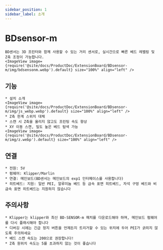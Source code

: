 ```yaml
---
sidebar_position: 1
sidebar_label: 소개
---
```




# BDsensor-m

    BD센서는 3D 프린터와 함께 사용할 수 있는 거리 센서로, 실시간으로 빠른 베드 레벨링 및 Z축 조정이 가능합니다.
    <ImageView image={require('@site/docs/ProductDoc/ExtensionBoard/BDsensor-m/img/bdsensonm.webp').default} size="100%" align="left" />

## 기능
    * 설치 소개
    <ImageView image={require('@site/docs/ProductDoc/ExtensionBoard/BDsensor-m/img/js_webp.webp').default} size="100%" align="left" />
    * Z축 한계 스위치 대체
    * 스캔 시 Z축을 올리지 않고도 프린팅 속도 향상
    * XY 이동 스캔, 밀도 높은 베드 탐색 가능
    <ImageView image={require('@site/docs/ProductDoc/ExtensionBoard/BDsensor-m/img/z.webp').default} size="100%" align="left" />

## 연결

    * 전원: 5V
    * 펌웨어: Klipper/Marlin
    * 연결: 메인보드(BD센서는 메인보드의 exp1 인터페이스를 사용합니다)
    * 히트베드: 지원: 일반 PEI, 알루미늄 베드 등 금속 표면 히트베드, 자석 구멍 베드와 비금속 표면 히트베드는 지원하지 않습니다


## 주의사항

    * Klipper는 klipper와 최신 BD-SENSOR-m 패치를 다운로드해야 하며, 메인보드 펌웨어를 다시 플래시해야 합니다
    * 디버깅 시에는 긴급 정지 버튼을 언제든지 트리거할 수 있는 위치에 두어 PEI가 긁히지 않도록 주의하세요
    * 베드 스캔 속도는 200으로 권장합니다!
    * Z축 원위치 속도는 5를 초과하지 않는 것이 좋습니다

